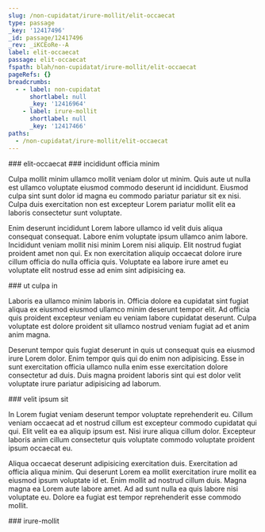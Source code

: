 ```yaml
---
slug: /non-cupidatat/irure-mollit/elit-occaecat
type: passage
_key: '12417496'
_id: passage/12417496
_rev: _iKCEoRe--A
label: elit-occaecat
passage: elit-occaecat
fspath: blah/non-cupidatat/irure-mollit/elit-occaecat
pageRefs: {}
breadcrumbs:
  - - label: non-cupidatat
      shortlabel: null
      _key: '12416964'
    - label: irure-mollit
      shortlabel: null
      _key: '12417466'
paths:
  - /non-cupidatat/irure-mollit/elit-occaecat
---
```


<NuggetArea>
<Passage slug="/non-cupidatat/irure-mollit/elit-occaecat" type="passage" _key="12417496" _id="passage/12417496" _rev="_iKCEoRe--A" label="elit-occaecat" passage="elit-occaecat" fspath="blah/non-cupidatat/irure-mollit/elit-occaecat" paths="/non-cupidatat/irure-mollit/elit-occaecat">
<NuggetBody>
### elit-occaecat

</NuggetBody>
<Breadcrumbs>
<Crumbs>
<Crumb _key="12416964" label="non-cupidatat" /><Crumb _key="12417466" label="irure-mollit" />
</Crumbs>
</Breadcrumbs>
</Passage>

<NuggetsInbound>
</NuggetsInbound>
<NuggetsOutbound>
<Nugget direction="outbound" type="nugget" _key="49cccdb7-7847-482f-bd18-fb1ce981398c" _id="nugget/49cccdb7-7847-482f-bd18-fb1ce981398c" _rev="_iKCEoRi---" fspath="blah/non-cupidatat/irure-mollit/elit-occaecat/incididunt-officia-minim.md" label="incididunt officia minim" paths="/non-cupidatat/irure-mollit/elit-occaecat/incididunt-officia-minim" slug="/non-cupidatat/irure-mollit/elit-occaecat/incididunt-officia-minim">
<NuggetBody>
### incididunt officia minim

Culpa mollit minim ullamco mollit veniam dolor ut minim. Quis aute ut nulla est ullamco voluptate eiusmod commodo deserunt id incididunt. Eiusmod culpa sint sunt dolor id magna eu commodo pariatur pariatur sit ex nisi. Culpa duis exercitation non est excepteur Lorem pariatur mollit elit ea laboris consectetur sunt voluptate.

Enim deserunt incididunt Lorem labore ullamco id velit duis aliqua consequat consequat. Labore enim voluptate ipsum ullamco anim labore. Incididunt veniam mollit nisi minim Lorem nisi aliquip. Elit nostrud fugiat proident amet non qui. Ex non exercitation aliquip occaecat dolore irure cillum officia do nulla officia quis. Voluptate ea labore irure amet eu voluptate elit nostrud esse ad enim sint adipisicing ea.

</NuggetBody>
</Nugget>

<Nugget direction="outbound" type="nugget" _key="6bb75eca-683c-4004-af11-dd85b7666b9e" _id="nugget/6bb75eca-683c-4004-af11-dd85b7666b9e" _rev="_iKCEoRi--_" fspath="blah/non-cupidatat/irure-mollit/elit-occaecat/ut-culpa-in.md" label="ut culpa in" paths="/non-cupidatat/irure-mollit/elit-occaecat/ut-culpa-in" slug="/non-cupidatat/irure-mollit/elit-occaecat/ut-culpa-in">
<NuggetBody>
### ut culpa in

Laboris ea ullamco minim laboris in. Officia dolore ea cupidatat sint fugiat aliqua ex eiusmod eiusmod ullamco minim deserunt tempor elit. Ad officia quis proident excepteur veniam eu veniam labore cupidatat deserunt. Culpa voluptate est dolore proident sit ullamco nostrud veniam fugiat ad et anim anim magna.

Deserunt tempor quis fugiat deserunt in quis ut consequat quis ea eiusmod irure Lorem dolor. Enim tempor quis qui do enim non adipisicing. Esse in sunt exercitation officia ullamco nulla enim esse exercitation dolore consectetur ad duis. Duis magna proident laboris sint qui est dolor velit voluptate irure pariatur adipisicing ad laborum.

</NuggetBody>
</Nugget>

<Nugget direction="outbound" type="nugget" _key="f94f9b95-34b5-426a-894a-0fdb121c0710" _id="nugget/f94f9b95-34b5-426a-894a-0fdb121c0710" _rev="_iKCEoRi--A" fspath="blah/non-cupidatat/irure-mollit/elit-occaecat/velit-ipsum-sit.md" label="velit ipsum sit" paths="/non-cupidatat/irure-mollit/elit-occaecat/velit-ipsum-sit" slug="/non-cupidatat/irure-mollit/elit-occaecat/velit-ipsum-sit">
<NuggetBody>
### velit ipsum sit

In Lorem fugiat veniam deserunt tempor voluptate reprehenderit eu. Cillum veniam occaecat ad et nostrud cillum est excepteur commodo cupidatat qui qui. Elit velit ea ea aliquip ipsum est. Nisi irure aliqua cillum dolor. Excepteur laboris anim cillum consectetur quis voluptate commodo voluptate proident ipsum occaecat eu.

Aliqua occaecat deserunt adipisicing exercitation duis. Exercitation ad officia aliqua minim. Qui deserunt Lorem ea mollit exercitation irure mollit ea eiusmod ipsum voluptate id et. Enim mollit ad nostrud cillum duis. Magna magna ea Lorem aute labore amet. Ad ad sunt nulla ea quis labore nisi voluptate eu. Dolore ea fugiat est tempor reprehenderit esse commodo mollit.

</NuggetBody>
</Nugget>

</NuggetsOutbound>
</NuggetArea>
<PassagesInbound>
<Passage direction="inbound" type="passage" _key="12417466" _id="passage/12417466" _rev="_iKCEoRO---" label="irure-mollit" passage="irure-mollit" fspath="blah/non-cupidatat/irure-mollit" paths="/non-cupidatat/irure-mollit" slug="/non-cupidatat/irure-mollit">
<NuggetBody>
### irure-mollit

</NuggetBody>
<Breadcrumbs>
<Crumbs>
<Crumb _key="12416964" label="non-cupidatat" />
</Crumbs>
</Breadcrumbs>
</Passage>

</PassagesInbound>
<PassagesOutbound>
</PassagesOutbound>